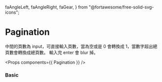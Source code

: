   faAngleLeft,
  faAngleRight,
  faGear,
} from "@fortawesome/free-solid-svg-icons";

<Meta title="Pagination" component={Pagination} />

# Pagination

中間的頁數為 input，可直接輸入頁數，當為空或是 0 會轉換成 1，當數字超出總頁數會轉換成總頁數。
輸入完 enter 會 blur 掉。

<Props components={{ Pagination }} />

### Basic

<Preview>
  <Story name="Basic">
    <Pagination currentPage={1} totalPage={5} />
  </Story>
</Preview>
